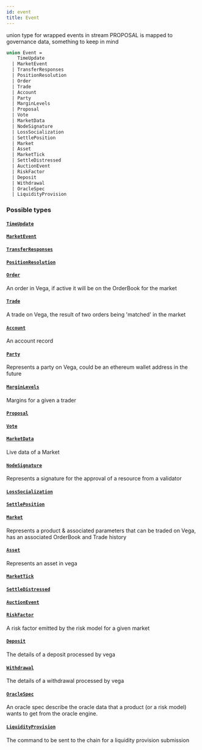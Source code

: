 ```yaml
---
id: event
title: Event
---
```


union type for wrapped events in stream PROPOSAL is mapped to governance data, something to keep in mind

```graphql
union Event =
    TimeUpdate
  | MarketEvent
  | TransferResponses
  | PositionResolution
  | Order
  | Trade
  | Account
  | Party
  | MarginLevels
  | Proposal
  | Vote
  | MarketData
  | NodeSignature
  | LossSocialization
  | SettlePosition
  | Market
  | Asset
  | MarketTick
  | SettleDistressed
  | AuctionEvent
  | RiskFactor
  | Deposit
  | Withdrawal
  | OracleSpec
  | LiquidityProvision
```

### Possible types

#### [`TimeUpdate`](/docs/graphql/objects/time-update)

#### [`MarketEvent`](/docs/graphql/objects/market-event)

#### [`TransferResponses`](/docs/graphql/objects/transfer-responses)

#### [`PositionResolution`](/docs/graphql/objects/position-resolution)

#### [`Order`](/docs/graphql/objects/order)

An order in Vega, if active it will be on the OrderBook for the market

#### [`Trade`](/docs/graphql/objects/trade)

A trade on Vega, the result of two orders being 'matched' in the market

#### [`Account`](/docs/graphql/objects/account)

An account record

#### [`Party`](/docs/graphql/objects/party)

Represents a party on Vega, could be an ethereum wallet address in the future

#### [`MarginLevels`](/docs/graphql/objects/margin-levels)

Margins for a given a trader

#### [`Proposal`](/docs/graphql/objects/proposal)

#### [`Vote`](/docs/graphql/objects/vote)

#### [`MarketData`](/docs/graphql/objects/market-data)

Live data of a Market

#### [`NodeSignature`](/docs/graphql/objects/node-signature)

Represents a signature for the approval of a resource from a validator

#### [`LossSocialization`](/docs/graphql/objects/loss-socialization)

#### [`SettlePosition`](/docs/graphql/objects/settle-position)

#### [`Market`](/docs/graphql/objects/market)

Represents a product & associated parameters that can be traded on Vega, has an associated OrderBook and Trade history

#### [`Asset`](/docs/graphql/objects/asset)

Represents an asset in vega

#### [`MarketTick`](/docs/graphql/objects/market-tick)

#### [`SettleDistressed`](/docs/graphql/objects/settle-distressed)

#### [`AuctionEvent`](/docs/graphql/objects/auction-event)

#### [`RiskFactor`](/docs/graphql/objects/risk-factor)

A risk factor emitted by the risk model for a given market

#### [`Deposit`](/docs/graphql/objects/deposit)

The details of a deposit processed by vega

#### [`Withdrawal`](/docs/graphql/objects/withdrawal)

The details of a withdrawal processed by vega

#### [`OracleSpec`](/docs/graphql/objects/oracle-spec)

An oracle spec describe the oracle data that a product (or a risk model)
wants to get from the oracle engine.

#### [`LiquidityProvision`](/docs/graphql/objects/liquidity-provision)

The command to be sent to the chain for a liquidity provision submission
